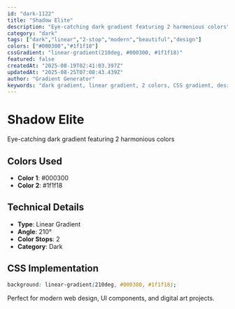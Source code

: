 ```yaml
---
id: "dark-1122"
title: "Shadow Elite"
description: "Eye-catching dark gradient featuring 2 harmonious colors"
category: "dark"
tags: ["dark","linear","2-stop","modern","beautiful","design"]
colors: ["#000300","#1f1f18"]
cssGradient: "linear-gradient(210deg, #000300, #1f1f18)"
featured: false
createdAt: "2025-08-19T02:41:03.397Z"
updatedAt: "2025-08-25T07:08:43.439Z"
author: "Gradient Generator"
keywords: "dark gradient, linear gradient, 2 colors, CSS gradient, design, #000300, #1f1f18"
---
```


# Shadow Elite

Eye-catching dark gradient featuring 2 harmonious colors

## Colors Used
- **Color 1**: #000300
- **Color 2**: #1f1f18

## Technical Details
- **Type**: Linear Gradient
- **Angle**: 210°
- **Color Stops**: 2
- **Category**: Dark

## CSS Implementation
```css
background: linear-gradient(210deg, #000300, #1f1f18);
```

Perfect for modern web design, UI components, and digital art projects.
